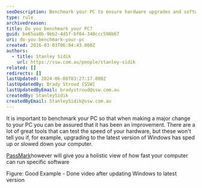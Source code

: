 ```yaml
---
seoDescription: Benchmark your PC to ensure hardware upgrades and software updates improve performance, not hinder it.
type: rule
archivedreason:
title: Do you benchmark your PC?
guid: be65aa8b-9bb2-4d5f-bf04-340ccc598b67
uri: do-you-benchmark-your-pc
created: 2016-03-03T06:04:43.000Z
authors:
  - title: Stanley Sidik
    url: https://ssw.com.au/people/stanley-sidik
related: []
redirects: []
lastUpdated: 2024-06-08T03:27:17.000Z
lastUpdatedBy: Brady Stroud [SSW]
lastUpdatedByEmail: bradystroud@ssw.com.au
createdBy: StanleySidik
createdByEmail: StanleySidik@ssw.com.au
---
```


It is important to benchmark your PC so that when making a major change to your PC you can be assured that it has been an improvement.
There are a lot of great tools that can test the speed of your hardware, but these won't tell you if, for example, upgrading to the latest version of Windows has sped up or slowed down your computer.

[PassMark](http://www.passmark.com/)however will give you a holistic view of how fast your computer can run specific software

<youtubeEmbed url="https://www.youtube.com/embed/kgBCbwPduMc" description="" />



Figure: Good Example - Done video after updating Windows to latest version
